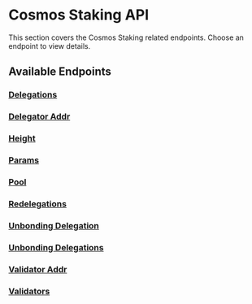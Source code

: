 # Cosmos Staking API

This section covers the Cosmos Staking related endpoints. Choose an endpoint to view details.

## Available Endpoints

<div className="grid grid-cols-1 md:grid-cols-3 gap-4 mb-6 mt-4">
 <a href="./staking/delegations" className="nextra-card focus-visible:nextra-focus flex flex-col justify-start overflow-hidden rounded-lg border border-gray-200 text-current no-underline hover:shadow-gray-100 dark:shadow-none dark:hover:shadow-none shadow-gray-100 active:shadow-sm active:shadow-gray-200 transition-all duration-200 hover:border-gray-300 bg-transparent shadow-sm dark:border-neutral-800 hover:bg-slate-50 hover:shadow-md dark:hover:border-neutral-700 dark:hover:bg-neutral-900">
 <span class="flex items-center gap-2 p-4 text-gray-700 hover:text-gray-900 after:transition-transform after:duration-75 group-hover:after:translate-x-0.5 group-focus:after:translate-x-0.5 dark:text-neutral-200 dark:hover:text-neutral-50">
 <h3 className="m-0 text-base font-semibold">Delegations</h3>
 </span>
 </a>
 <a href="./staking/delegator-addr" className="nextra-card focus-visible:nextra-focus flex flex-col justify-start overflow-hidden rounded-lg border border-gray-200 text-current no-underline hover:shadow-gray-100 dark:shadow-none dark:hover:shadow-none shadow-gray-100 active:shadow-sm active:shadow-gray-200 transition-all duration-200 hover:border-gray-300 bg-transparent shadow-sm dark:border-neutral-800 hover:bg-slate-50 hover:shadow-md dark:hover:border-neutral-700 dark:hover:bg-neutral-900">
 <span class="flex items-center gap-2 p-4 text-gray-700 hover:text-gray-900 after:transition-transform after:duration-75 group-hover:after:translate-x-0.5 group-focus:after:translate-x-0.5 dark:text-neutral-200 dark:hover:text-neutral-50">
 <h3 className="m-0 text-base font-semibold">Delegator Addr</h3>
 </span>
 </a>
 <a href="./staking/height" className="nextra-card focus-visible:nextra-focus flex flex-col justify-start overflow-hidden rounded-lg border border-gray-200 text-current no-underline hover:shadow-gray-100 dark:shadow-none dark:hover:shadow-none shadow-gray-100 active:shadow-sm active:shadow-gray-200 transition-all duration-200 hover:border-gray-300 bg-transparent shadow-sm dark:border-neutral-800 hover:bg-slate-50 hover:shadow-md dark:hover:border-neutral-700 dark:hover:bg-neutral-900">
 <span class="flex items-center gap-2 p-4 text-gray-700 hover:text-gray-900 after:transition-transform after:duration-75 group-hover:after:translate-x-0.5 group-focus:after:translate-x-0.5 dark:text-neutral-200 dark:hover:text-neutral-50">
 <h3 className="m-0 text-base font-semibold">Height</h3>
 </span>
 </a>
 <a href="./staking/params" className="nextra-card focus-visible:nextra-focus flex flex-col justify-start overflow-hidden rounded-lg border border-gray-200 text-current no-underline hover:shadow-gray-100 dark:shadow-none dark:hover:shadow-none shadow-gray-100 active:shadow-sm active:shadow-gray-200 transition-all duration-200 hover:border-gray-300 bg-transparent shadow-sm dark:border-neutral-800 hover:bg-slate-50 hover:shadow-md dark:hover:border-neutral-700 dark:hover:bg-neutral-900">
 <span class="flex items-center gap-2 p-4 text-gray-700 hover:text-gray-900 after:transition-transform after:duration-75 group-hover:after:translate-x-0.5 group-focus:after:translate-x-0.5 dark:text-neutral-200 dark:hover:text-neutral-50">
 <h3 className="m-0 text-base font-semibold">Params</h3>
 </span>
 </a>
 <a href="./staking/pool" className="nextra-card focus-visible:nextra-focus flex flex-col justify-start overflow-hidden rounded-lg border border-gray-200 text-current no-underline hover:shadow-gray-100 dark:shadow-none dark:hover:shadow-none shadow-gray-100 active:shadow-sm active:shadow-gray-200 transition-all duration-200 hover:border-gray-300 bg-transparent shadow-sm dark:border-neutral-800 hover:bg-slate-50 hover:shadow-md dark:hover:border-neutral-700 dark:hover:bg-neutral-900">
 <span class="flex items-center gap-2 p-4 text-gray-700 hover:text-gray-900 after:transition-transform after:duration-75 group-hover:after:translate-x-0.5 group-focus:after:translate-x-0.5 dark:text-neutral-200 dark:hover:text-neutral-50">
 <h3 className="m-0 text-base font-semibold">Pool</h3>
 </span>
 </a>
 <a href="./staking/redelegations" className="nextra-card focus-visible:nextra-focus flex flex-col justify-start overflow-hidden rounded-lg border border-gray-200 text-current no-underline hover:shadow-gray-100 dark:shadow-none dark:hover:shadow-none shadow-gray-100 active:shadow-sm active:shadow-gray-200 transition-all duration-200 hover:border-gray-300 bg-transparent shadow-sm dark:border-neutral-800 hover:bg-slate-50 hover:shadow-md dark:hover:border-neutral-700 dark:hover:bg-neutral-900">
 <span class="flex items-center gap-2 p-4 text-gray-700 hover:text-gray-900 after:transition-transform after:duration-75 group-hover:after:translate-x-0.5 group-focus:after:translate-x-0.5 dark:text-neutral-200 dark:hover:text-neutral-50">
 <h3 className="m-0 text-base font-semibold">Redelegations</h3>
 </span>
 </a>
 <a href="./staking/unbonding-delegation" className="nextra-card focus-visible:nextra-focus flex flex-col justify-start overflow-hidden rounded-lg border border-gray-200 text-current no-underline hover:shadow-gray-100 dark:shadow-none dark:hover:shadow-none shadow-gray-100 active:shadow-sm active:shadow-gray-200 transition-all duration-200 hover:border-gray-300 bg-transparent shadow-sm dark:border-neutral-800 hover:bg-slate-50 hover:shadow-md dark:hover:border-neutral-700 dark:hover:bg-neutral-900">
 <span class="flex items-center gap-2 p-4 text-gray-700 hover:text-gray-900 after:transition-transform after:duration-75 group-hover:after:translate-x-0.5 group-focus:after:translate-x-0.5 dark:text-neutral-200 dark:hover:text-neutral-50">
 <h3 className="m-0 text-base font-semibold">Unbonding Delegation</h3>
 </span>
 </a>
 <a href="./staking/unbonding-delegations" className="nextra-card focus-visible:nextra-focus flex flex-col justify-start overflow-hidden rounded-lg border border-gray-200 text-current no-underline hover:shadow-gray-100 dark:shadow-none dark:hover:shadow-none shadow-gray-100 active:shadow-sm active:shadow-gray-200 transition-all duration-200 hover:border-gray-300 bg-transparent shadow-sm dark:border-neutral-800 hover:bg-slate-50 hover:shadow-md dark:hover:border-neutral-700 dark:hover:bg-neutral-900">
 <span class="flex items-center gap-2 p-4 text-gray-700 hover:text-gray-900 after:transition-transform after:duration-75 group-hover:after:translate-x-0.5 group-focus:after:translate-x-0.5 dark:text-neutral-200 dark:hover:text-neutral-50">
 <h3 className="m-0 text-base font-semibold">Unbonding Delegations</h3>
 </span>
 </a>
 <a href="./staking/validator-addr" className="nextra-card focus-visible:nextra-focus flex flex-col justify-start overflow-hidden rounded-lg border border-gray-200 text-current no-underline hover:shadow-gray-100 dark:shadow-none dark:hover:shadow-none shadow-gray-100 active:shadow-sm active:shadow-gray-200 transition-all duration-200 hover:border-gray-300 bg-transparent shadow-sm dark:border-neutral-800 hover:bg-slate-50 hover:shadow-md dark:hover:border-neutral-700 dark:hover:bg-neutral-900">
 <span class="flex items-center gap-2 p-4 text-gray-700 hover:text-gray-900 after:transition-transform after:duration-75 group-hover:after:translate-x-0.5 group-focus:after:translate-x-0.5 dark:text-neutral-200 dark:hover:text-neutral-50">
 <h3 className="m-0 text-base font-semibold">Validator Addr</h3>
 </span>
 </a>
 <a href="./staking/validators" className="nextra-card focus-visible:nextra-focus flex flex-col justify-start overflow-hidden rounded-lg border border-gray-200 text-current no-underline hover:shadow-gray-100 dark:shadow-none dark:hover:shadow-none shadow-gray-100 active:shadow-sm active:shadow-gray-200 transition-all duration-200 hover:border-gray-300 bg-transparent shadow-sm dark:border-neutral-800 hover:bg-slate-50 hover:shadow-md dark:hover:border-neutral-700 dark:hover:bg-neutral-900">
 <span class="flex items-center gap-2 p-4 text-gray-700 hover:text-gray-900 after:transition-transform after:duration-75 group-hover:after:translate-x-0.5 group-focus:after:translate-x-0.5 dark:text-neutral-200 dark:hover:text-neutral-50">
 <h3 className="m-0 text-base font-semibold">Validators</h3>
 </span>
 </a>
</div>
